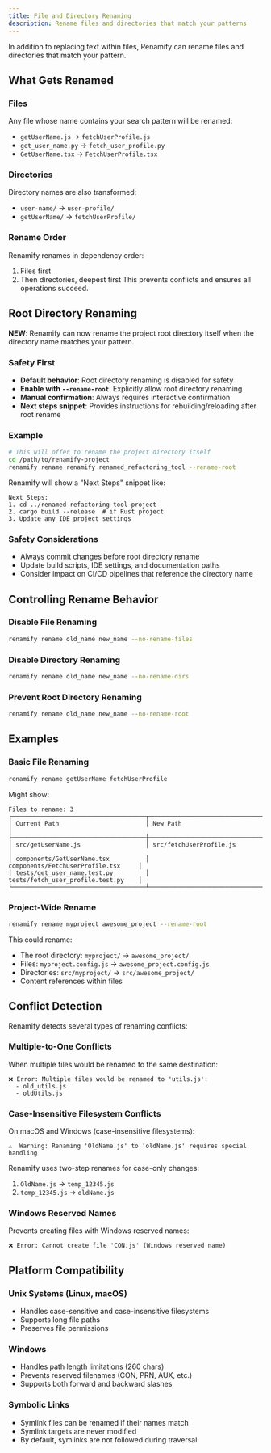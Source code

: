 ```yaml
---
title: File and Directory Renaming
description: Rename files and directories that match your patterns
---
```


In addition to replacing text within files, Renamify can rename files and directories that match your pattern.

## What Gets Renamed

### Files
Any file whose name contains your search pattern will be renamed:
- `getUserName.js` → `fetchUserProfile.js`
- `get_user_name.py` → `fetch_user_profile.py` 
- `GetUserName.tsx` → `FetchUserProfile.tsx`

### Directories
Directory names are also transformed:
- `user-name/` → `user-profile/`
- `getUserName/` → `fetchUserProfile/`

### Rename Order
Renamify renames in dependency order:
1. Files first
2. Then directories, deepest first
This prevents conflicts and ensures all operations succeed.

## Root Directory Renaming

**NEW**: Renamify can now rename the project root directory itself when the directory name matches your pattern.

### Safety First
- **Default behavior**: Root directory renaming is disabled for safety
- **Enable with `--rename-root`**: Explicitly allow root directory renaming
- **Manual confirmation**: Always requires interactive confirmation
- **Next steps snippet**: Provides instructions for rebuilding/reloading after root rename

### Example

```bash
# This will offer to rename the project directory itself
cd /path/to/renamify-project
renamify rename renamify renamed_refactoring_tool --rename-root
```

Renamify will show a "Next Steps" snippet like:
```
Next Steps:
1. cd ../renamed-refactoring-tool-project
2. cargo build --release  # if Rust project
3. Update any IDE project settings
```

### Safety Considerations
- Always commit changes before root directory rename
- Update build scripts, IDE settings, and documentation paths
- Consider impact on CI/CD pipelines that reference the directory name

## Controlling Rename Behavior

### Disable File Renaming
```bash
renamify rename old_name new_name --no-rename-files
```

### Disable Directory Renaming
```bash
renamify rename old_name new_name --no-rename-dirs
```

### Prevent Root Directory Renaming
```bash
renamify rename old_name new_name --no-rename-root
```

## Examples

### Basic File Renaming
```bash
renamify rename getUserName fetchUserProfile
```

Might show:
```
Files to rename: 3
┌─────────────────────────────────────┬─────────────────────────────────────┐
│ Current Path                        │ New Path                            │
├─────────────────────────────────────┼─────────────────────────────────────┤
│ src/getUserName.js                  │ src/fetchUserProfile.js             │
│ components/GetUserName.tsx          │ components/FetchUserProfile.tsx     │
│ tests/get_user_name.test.py         │ tests/fetch_user_profile.test.py    │
└─────────────────────────────────────┴─────────────────────────────────────┘
```

### Project-Wide Rename
```bash
renamify rename myproject awesome_project --rename-root
```

This could rename:
- The root directory: `myproject/` → `awesome_project/`
- Files: `myproject.config.js` → `awesome_project.config.js`
- Directories: `src/myproject/` → `src/awesome_project/`
- Content references within files

## Conflict Detection

Renamify detects several types of renaming conflicts:

### Multiple-to-One Conflicts
When multiple files would be renamed to the same destination:
```
❌ Error: Multiple files would be renamed to 'utils.js':
  - old_utils.js
  - oldUtils.js
```

### Case-Insensitive Filesystem Conflicts
On macOS and Windows (case-insensitive filesystems):
```
⚠️  Warning: Renaming 'OldName.js' to 'oldName.js' requires special handling
```

Renamify uses two-step renames for case-only changes:
1. `OldName.js` → `temp_12345.js`
2. `temp_12345.js` → `oldName.js`

### Windows Reserved Names
Prevents creating files with Windows reserved names:
```
❌ Error: Cannot create file 'CON.js' (Windows reserved name)
```

## Platform Compatibility

### Unix Systems (Linux, macOS)
- Handles case-sensitive and case-insensitive filesystems
- Supports long file paths
- Preserves file permissions

### Windows
- Handles path length limitations (260 chars)
- Prevents reserved filenames (CON, PRN, AUX, etc.)
- Supports both forward and backward slashes

### Symbolic Links
- Symlink files can be renamed if their names match
- Symlink targets are never modified
- By default, symlinks are not followed during traversal
